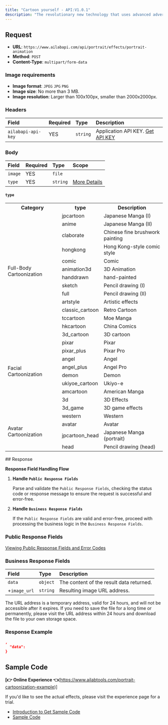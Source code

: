 ```yaml
---
title: "Cartoon yourself - API:V1.0.1"
description: "The revolutionary new technology that uses advanced adversarial generation network technology to create highly cute cartoon faces with artistic aesthetics for users. With multi-dimensional retention of user characteristics, you can get the effect of a thousand faces! Choose from a variety of cartoon effects including Pixar, 3D, angel, devil, ukiyo-e, American comic, pop, Japanese comic, Chinese comic, retro comic, moe comic, hand-drawn, pencil drawing, and art effects. With Cartoon Yourself, you can turn any picture into a cartoon and add a unique touch of art to your photos. Get creative and cartoon yourself today!"
---
```



<apiOfflineNotice />

## Request

- **URL**: `https://www.ailabapi.com/api/portrait/effects/portrait-animation`
- **Method**: `POST`
- **Content-Type**: `multipart/form-data`

### Image requirements

- **Image format**: `JPEG` `JPG` `PNG`
- **Image size**: No more than 3 MB.
- **Image resolution**: Larger than 100x100px, smaller than 2000x2000px.

### Headers

| Field              | Required | Type     | Description                                        |
|:-------------------|:---------|:---------|:---------------------------------------------------|
| `ailabapi-api-key` | YES      | `string` | Application API KEY. [Get API KEY](/doc/get-api-key) |

### Body

| Field   | Required | Type     | Scope                 |
|:--------|:---------|:---------|:----------------------|
| `image` | YES      | `file`   |                       |
| `type`  | YES      | `string` | [More Details](#type) |

#### `type` 

<table>
  <tr>
    <th>Category</th>
    <th>type</th>
    <th>Description</th>
  </tr>
  <tr>
    <td rowspan="13">Full-Body Cartoonization</td>
    <td>jpcartoon</td>
    <td>Japanese Manga (I)</td>
  </tr>
  <tr>
    <td>anime</td>
    <td>Japanese Manga (II)</td>
  </tr>
  <tr>
    <td>claborate</td>
    <td>Chinese fine brushwork painting</td>
  </tr>
  <tr>
    <td>hongkong</td>
    <td>Hong Kong-style comic style</td>
  </tr>
  <tr>
    <td>comic</td>
    <td>Comic</td>
  </tr>
  <tr>
    <td>animation3d</td>
    <td>3D Animation</td>
  </tr>
  <tr>
    <td>handdrawn</td>
    <td>hand-painted</td>
  </tr>
  <tr>
    <td>sketch</td>
    <td>Pencil drawing (I)</td>
  </tr>
  <tr>
    <td>full</td>
    <td>Pencil drawing (II)</td>
  </tr>
  <tr>
    <td>artstyle</td>
    <td>Artistic effects</td>
  </tr>
  <tr>
    <td>classic_cartoon</td>
    <td>Retro Cartoon</td>
  </tr>
  <tr>
    <td>tccartoon</td>
    <td>Moe Manga</td>
  </tr>
  <tr>
    <td>hkcartoon</td>
    <td>China Comics</td>
  </tr>

  <tr>
    <td rowspan="10">Facial Cartoonization</td>
    <td>3d_cartoon</td>
    <td>3D cartoon</td>
  </tr>
  <tr>
    <td>pixar</td>
    <td>Pixar</td>
  </tr>
  <tr>
    <td>pixar_plus</td>
    <td>Pixar Pro</td>
  </tr>
  <tr>
    <td>angel</td>
    <td>Angel</td>
  </tr>
  <tr>
    <td>angel_plus</td>
    <td>Angel Pro</td>
  </tr>
  <tr>
    <td>demon</td>
    <td>Demon</td>
  </tr>
  <tr>
    <td>ukiyoe_cartoon</td>
    <td>Ukiyo-e</td>
  </tr>
  <tr>
    <td>amcartoon</td>
    <td>American Manga</td>
  </tr>
  <tr>
    <td>3d</td>
    <td>3D Effects</td>
  </tr>
  <tr>
    <td>3d_game</td>
    <td>3D game effects</td>
  </tr>

  <tr>
    <td rowspan="4">Avatar Cartoonization</td>
    <td>western</td>
    <td>Western</td>
  </tr>
  <tr>
    <td>avatar</td>
    <td>Avatar</td>
  </tr>
  <tr>
    <td>jpcartoon_head</td>
    <td>Japanese Manga (portrait)</td>
  </tr>
  <tr>
    <td>head</td>
    <td>Pencil drawing (head)</td>
  </tr>

</table>
## Response

**Response Field Handling Flow**

1. **Handle `Public Response Fields`**

   Parse and validate the `Public Response Fields`, checking the status code or response message to ensure the request is successful and error-free.

2. **Handle `Business Response Fields`**

   If the `Public Response Fields` are valid and error-free, proceed with processing the business logic in the `Business Response Fields`.

### Public Response Fields

<a href="/docs/response-description" target="_blank">Viewing Public Response Fields and Error Codes</a>

### Business Response Fields

| Field        | Type     | Description                              |
|:-------------|:---------|:-----------------------------------------|
| `data`       | `object` | The content of the result data returned. |
| +`image_url` | `string` | Resulting image URL address.             |

The URL address is a temporary address, valid for 24 hours, and will not be accessible after it expires. If you need to save the file for a long time or permanently, please visit the URL address within 24 hours and download the file to your own storage space.

### Response Example

```json
,
  "data":           
}
```

## Sample Code

**[👉 Online Experience 👈**(https://www.ailabtools.com/portrait-cartoonization-example)]

If you'd like to see the actual effects, please visit the experience page for a trial.

- [Introduction to Get Sample Code](get-sample-code)
- [Sample Code][PostmanURL]

[PostmanURL]: https://documenter.getpostman.com/view/26387069/2s93JxqgHE#61918668-cec5-45d4-b462-24f51c56fc3a